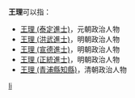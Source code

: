 '''王理'''可以指：
* [[王理_(泰定進士)|王理 (泰定進士)]]，元朝政治人物
* [[王理_(洪武進士)|王理 (洪武進士)]]，明朝政治人物
* [[王理_(宣德進士)|王理 (宣德進士)]]，明朝政治人物
* [[王理_(正統進士)|王理 (正統進士)]]，明朝政治人物
* [[王理_(青浦縣知縣)|王理 (青浦縣知縣)]]，清朝政治人物

{{disambig}}

[[Category:二字王姓人名消歧义|li]]